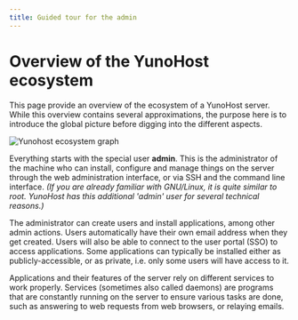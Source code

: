 ```yaml
---
title: Guided tour for the admin
---
```


# Overview of the YunoHost ecosystem

This page provide an overview of the ecosystem of a YunoHost server. While this overview contains several approximations, the purpose here is to introduce the global picture before digging into the different aspects.

![Yunohost ecosystem graph](/img/ecosystem.png)

Everything starts with the special user **admin**. This is the administrator of the machine who can install, configure and manage things on the server through the web administration interface, or via SSH and the command line interface. *(If you are already familiar with GNU/Linux, it is quite similar to root. YunoHost has this additional 'admin' user for several technical reasons.)*

The administrator can create users and install applications, among other admin actions. Users automatically have their own email address when they get created. Users will also be able to connect to the user portal (SSO) to access applications. Some applications can typically be installed either as publicly-accessible, or as private, i.e. only some users will have access to it.

Applications and their features of the server rely on different services to work properly. Services (sometimes also called daemons) are programs that are constantly running on the server to ensure various tasks are done, such as answering to web requests from web browsers, or relaying emails.
